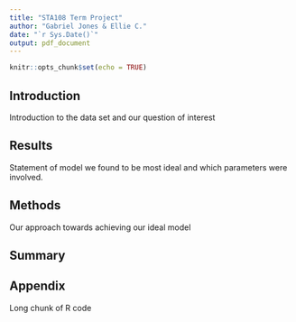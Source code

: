 ```yaml
---
title: "STA108 Term Project"
author: "Gabriel Jones & Ellie C."
date: "`r Sys.Date()`"
output: pdf_document
---
```


```r
knitr::opts_chunk$set(echo = TRUE)
```

## Introduction

Introduction to the data set and our question of interest

## Results

Statement of model we found to be most ideal and which parameters were involved.

## Methods

Our approach towards achieving our ideal model

## Summary

## Appendix

Long chunk of R code


